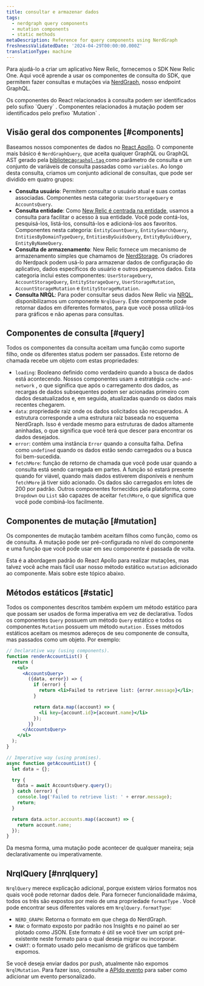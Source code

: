 ```yaml
---
title: consultar e armazenar dados
tags:
  - nerdgraph query components
  - mutation components
  - static methods
metaDescription: Reference for query components using NerdGraph
freshnessValidatedDate: '2024-04-29T00:00:00.000Z'
translationType: machine
---
```


Para ajudá-lo a criar um aplicativo New Relic, fornecemos o SDK New Relic One. Aqui você aprende a usar os componentes de consulta do SDK, que permitem fazer consultas e mutações via [NerdGraph](/docs/apis/nerdgraph/get-started/introduction-new-relic-nerdgraph/), nosso endpoint GraphQL.

<Callout variant="tip">
  Os componentes do React relacionados à consulta podem ser identificados pelo sufixo `Query` . Componentes relacionados à mutação podem ser identificados pelo prefixo `Mutation` .
</Callout>

## Visão geral dos componentes [#components]

Baseamos nossos componentes de dados no [React Apollo](https://www.apollographql.com/docs/react/). O componente mais básico é `NerdGraphQuery`, que aceita qualquer GraphQL ou GraphQL AST gerado pela [biblioteca`graphql-tag` ](https://github.com/apollographql/graphql-tag)como parâmetro de consulta e um conjunto de variáveis de consulta passadas como `variables`. Ao longo desta consulta, criamos um conjunto adicional de consultas, que pode ser dividido em quatro grupos:

* **Consulta usuário**: Permitem consultar o usuário atual e suas contas associadas. Componentes nesta categoria: `UserStorageQuery` e `AccountsQuery`.
* **Consulta entidade**: Como [New Relic é centrada na entidade](https://docs.newrelic.com/docs/new-relic-one/use-new-relic-one/ui-data/new-relic-one-entity-explorer-view-performance-across-apps-services-hosts), usamos a consulta para facilitar o acesso à sua entidade. Você pode contá-los, pesquisá-los, listá-los, consultá-los e adicioná-los aos favoritos. Componentes nesta categoria: `EntityCountQuery`, `EntitySearchQuery`, `EntitiesByDomainTypeQuery`, `EntitiesByGuidsQuery`, `EntityByGuidQuery`, `EntityByNameQuery`.
* **Consulta de armazenamento**: New Relic fornece um mecanismo de armazenamento simples que chamamos de [NerdStorage](/docs/new-relic-solutions/build-nr-ui/nerdstorage). Os criadores do Nerdpack podem usá-lo para armazenar dados de configuração do aplicativo, dados específicos do usuário e outros pequenos dados. Esta categoria inclui estes componentes: `UserStorageQuery`, `AccountStorageQuery`, `EntityStorageQuery`, `UserStorageMutation`, `AccountStorageMutation` e `EntityStorageMutation`.
* **Consulta NRQL**: Para poder consultar seus dados New Relic via [NRQL](/docs/nrql/get-started/introduction-nrql-how-nrql-works), disponibilizamos um componente `NrqlQuery`. Este componente pode retornar dados em diferentes formatos, para que você possa utilizá-los para gráficos e não apenas para consultas.

## Componentes de consulta [#query]

Todos os componentes da consulta aceitam uma função como suporte filho, onde os diferentes status podem ser passados. Este retorno de chamada recebe um objeto com estas propriedades:

* `loading`: Booleano definido como verdadeiro quando a busca de dados está acontecendo. Nossos componentes usam a estratégia `cache-and-network` , o que significa que após o carregamento dos dados, as recargas de dados subsequentes podem ser acionadas primeiro com dados desatualizados e, em seguida, atualizadas quando os dados mais recentes chegarem.
* `data`: propriedade raiz onde os dados solicitados são recuperados. A estrutura corresponde a uma estrutura raiz baseada no esquema NerdGraph. Isso é verdade mesmo para estruturas de dados altamente aninhadas, o que significa que você terá que descer para encontrar os dados desejados.
* `error`: contém uma instância `Error` quando a consulta falha. Defina como `undefined` quando os dados estão sendo carregados ou a busca foi bem-sucedida.
* `fetchMore`: função de retorno de chamada que você pode usar quando a consulta está sendo carregada em partes. A função só estará presente quando for viável, quando mais dados estiverem disponíveis e nenhum `fetchMore` já tiver sido acionado. Os dados são carregados em lotes de 200 por padrão. Outros componentes fornecidos pela plataforma, como `Dropdown` ou `List` são capazes de aceitar `fetchMore`, o que significa que você pode combiná-los facilmente.

## Componentes de mutação [#mutation]

Os componentes de mutação também aceitam filhos como função, como os de consulta. A mutação pode ser pré-configurada no nível do componente e uma função que você pode usar em seu componente é passada de volta.

Esta é a abordagem padrão do React Apollo para realizar mutações, mas talvez você ache mais fácil usar nosso método estático `mutation` adicionado ao componente. Mais sobre este tópico abaixo.

## Métodos estáticos [#static]

Todos os componentes descritos também expõem um método estático para que possam ser usados de forma imperativa em vez de declarativa. Todos os componentes `Query` possuem um método `Query` estático e todos os componentes `Mutation` possuem um método `mutation` . Esses métodos estáticos aceitam os mesmos adereços de seu componente de consulta, mas passados como um objeto. Por exemplo:

```jsx
// Declarative way (using components).
function renderAccountList() {
  return (
    <ul>
      <AccountsQuery>
        ({data, error}) => {
          if (error) {
            return <li>Failed to retrieve list: {error.message}</li>;
          }

          return data.map((account) => {
            <li key={account.id}>{account.name}</li>
          });
        }}
      </AccountsQuery>
    </ul>
  );
}

// Imperative way (using promises).
async function getAccountList() {
  let data = {};

  try {
    data = await AccountsQuery.query();
  } catch (error) {
    console.log('Failed to retrieve list: ' + error.message);
    return;
  }

  return data.actor.accounts.map((account) => {
    return account.name;
  });
}
```

Da mesma forma, uma mutação pode acontecer de qualquer maneira; seja declarativamente ou imperativamente.

## NrqlQuery [#nrqlquery]

`NrqlQuery` merece explicação adicional, porque existem vários formatos nos quais você pode retornar dados dele. Para fornecer funcionalidade máxima, todos os três são expostos por meio de uma propriedade `formatType` . Você pode encontrar seus diferentes valores em `NrqlQuery.formatType`:

* `NERD_GRAPH`: Retorna o formato em que chega do NerdGraph.
* `RAW`: o formato exposto por padrão nos Insights e no painel ao ser plotado como JSON. Este formato é útil se você tiver um script pré-existente neste formato para o qual deseja migrar ou incorporar.
* `CHART`: o formato usado pelo mecanismo de gráficos que também expomos.

Se você deseja enviar dados por push, atualmente não expomos `NrqlMutation`. Para fazer isso, consulte a [APIdo evento](/docs/data-apis/ingest-apis/event-api/introduction-event-api/) para saber como adicionar um evento personalizado.